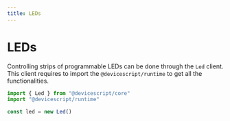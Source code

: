 ```yaml
---
title: LEDs
---
```


# LEDs

Controlling strips of programmable LEDs can be done through the `Led` client.
This client requires to import the `@devicescript/runtime` to get all the functionalities.

```ts
import { Led } from "@devicescript/core"
import "@devicescript/runtime"

const led = new Led()
```